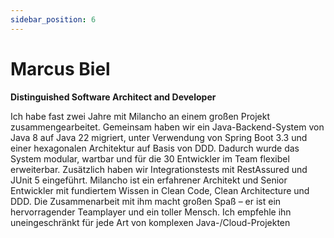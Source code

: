 ```yaml
---
sidebar_position: 6
---
```


# Marcus Biel

**Distinguished Software Architect and Developer**

Ich habe fast zwei Jahre mit Milancho an einem großen Projekt zusammengearbeitet. Gemeinsam haben wir ein Java-Backend-System von Java 8 auf Java 22 migriert, unter Verwendung von Spring Boot 3.3 und einer hexagonalen Architektur auf Basis von DDD. Dadurch wurde das System modular, wartbar und für die 30 Entwickler im Team flexibel erweiterbar. Zusätzlich haben wir Integrationstests mit RestAssured und JUnit 5 eingeführt. Milancho ist ein erfahrener Architekt und Senior Entwickler mit fundiertem Wissen in Clean Code, Clean Architecture und DDD. Die Zusammenarbeit mit ihm macht großen Spaß – er ist ein hervorragender Teamplayer und ein toller Mensch. Ich empfehle ihn uneingeschränkt für jede Art von komplexen Java-/Cloud-Projekten




